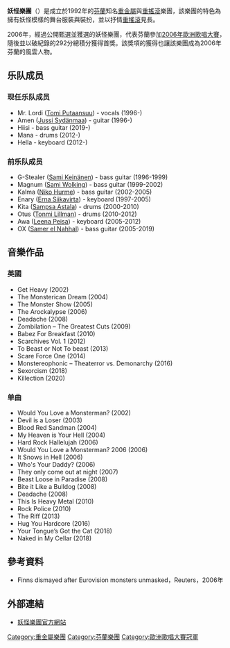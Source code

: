 {{Infobox_Band
| name              = Lordi
| type              = 組合
| image             = Lordi en Bracelona 10.jpg
| caption           = 从左到右分别为: Kita, Ox, Mr. Lordi, Awa, Amen
| years_active      = 1996–至今
| country           = [[芬兰|芬兰]]
| music_genre       = [[硬式摇滚|硬式摇滚]], [[重金属音乐|重金属]], [[休克摇滚|休克摇滚]]
| website           = {{URL|http://www.lordi.fi}}
}}

'''妖怪樂團'''（{{lang-fi|'''Lordi'''}}）是成立於1992年的[[芬蘭|芬蘭]]知名[[重金屬音樂|重金屬]]與[[重搖滾|重搖滾]]樂團，該樂團的特色為擁有妖怪模樣的舞台服裝與裝扮，並以抒情[[重搖滾|重搖滾]]見長。

2006年，經過公開甄選並獲選的妖怪樂團，代表芬蘭參加[[2006年歐洲歌唱大賽|2006年歐洲歌唱大賽]]，隨後並以破紀錄的292分總積分獲得首獎。該獎項的獲得也讓該樂團成為2006年芬蘭的風雲人物。

== 乐队成员 ==
=== 现任乐队成员 ===
* Mr. Lordi ([[Tomi_Putaansuu|Tomi Putaansuu]]) - vocals (1996-)
* Amen ([[Jussi_Sydänmaa|Jussi Sydänmaa]]) - guitar (1996-)
* Hiisi - bass guitar (2019-)
* Mana - drums (2012-)
* Hella - keyboard (2012-)

=== 前乐队成员 ===
* G-Stealer ([[Sami_Keinänen|Sami Keinänen]]) - bass guitar (1996-1999)
* Magnum ([[Sami_Wolking|Sami Wolking]]) - bass guitar (1999-2002)
* Kalma ([[Niko_Hurme|Niko Hurme]]) - bass guitar (2002-2005)
* Enary ([[Erna_Siikavirta|Erna Siikavirta]]) - keyboard (1997-2005)
* Kita ([[Sampsa_Astala|Sampsa Astala]]) - drums (2000-2010)
* Otus ([[Tonmi_Lillman|Tonmi Lillman]]) - drums (2010-2012)
* Awa ([[Leena_Peisa|Leena Peisa]]) - keyboard (2005-2012)
* OX ([[Samer_el_Nahhal|Samer el Nahhal]]) - bass guitar (2005-2019)

== 音樂作品 ==
=== 英國 ===
* Get Heavy (2002)
* The Monsterican Dream (2004)
* The Monster Show (2005)
* The Arockalypse (2006)
* Deadache (2008)
* Zombilation – The Greatest Cuts (2009)
* Babez For Breakfast (2010)
* Scarchives Vol. 1 (2012)
* To Beast or Not To beast (2013)
* Scare Force One (2014)
* Monstereophonic – Theaterror vs. Demonarchy (2016)
* Sexorcism (2018)
* Killection (2020)
=== 单曲 ===
* Would You Love a Monsterman? (2002)
* Devil is a Loser (2003)
* Blood Red Sandman (2004)
* My Heaven is Your Hell (2004)
* Hard Rock Hallelujah (2006)
* Would You Love a Monsterman? 2006 (2006)
* It Snows in Hell (2006)
* Who's Your Daddy? (2006)
* They only come out at night (2007)
* Beast Loose in Paradise (2008)
* Bite it Like a Bulldog (2008)
* Deadache (2008)
* This Is Heavy Metal (2010)
* Rock Police (2010)
* The Riff (2013)
* Hug You Hardcore (2016)
* Your Tongue’s Got the Cat (2018)
* Naked in My Cellar (2018)

== 參考資料 ==
* Finns dismayed after Eurovision monsters unmasked，Reuters，2006年
== 外部連結 ==
* [http://www.lordi.fi/ 妖怪樂團官方網站]{{Wayback|url=http://www.lordi.fi/ |date=20110225070110 }}

{{欧洲歌唱大赛演唱冠军}}
{{欧洲歌唱大赛}}
{{Authority control}}
{{DEFAULTSORT:Lordi}}
[[Category:重金屬樂團|Category:重金屬樂團]]
[[Category:芬蘭樂團|Category:芬蘭樂團]]
[[Category:歐洲歌唱大賽冠軍|Category:歐洲歌唱大賽冠軍]]